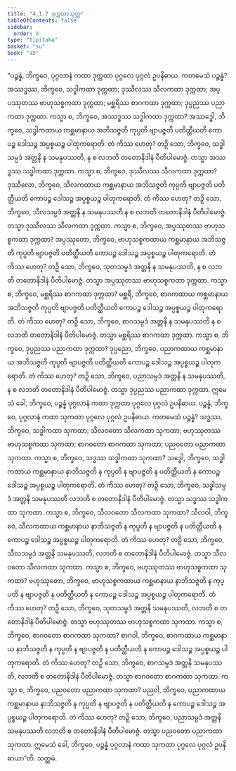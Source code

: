 ```yaml
---
title: "4.1.7 ဒုက္ကထာသုတ္တ"
tableOfContents: false
sidebar:
  order: 8
type: "tipitaka"
basket: "su"
book: "a5"
---
```



<DynamicBreadcrumb />

<Division number="157" book="a5">

<Paragraph number="908" book="a5">
“ပဉ္စန္နံ, ဘိက္ခဝေ, ပုဂ္ဂလာနံ ကထာ ဒုက္ကထာ ပုဂ္ဂလေ ပုဂ္ဂလံ ဥပနိဓာယ. ကတမေသံ ပဉ္စန္နံ? အဿဒ္ဓဿ, ဘိက္ခဝေ, သဒ္ဓါကထာ ဒုက္ကထာ; ဒုဿီလဿ သီလကထာ ဒုက္ကထာ; အပ္ပဿုတဿ ဗာဟုသစ္စကထာ ဒုက္ကထာ; မစ္ဆရိဿ စာဂကထာ ဒုက္ကထာ; ဒုပ္ပညဿ ပညာကထာ ဒုက္ကထာ.
</Paragraph>

<Paragraph number="909" book="a5">
ကသ္မာ စ, ဘိက္ခဝေ, အဿဒ္ဓဿ သဒ္ဓါကထာ ဒုက္ကထာ? အဿဒ္ဓေါ, ဘိက္ခဝေ, သဒ္ဓါကထာယ ကစ္ဆမာနာယ အဘိသဇ္ဇတိ ကုပ္ပတိ ဗျာပဇ္ဇတိ ပတိတ္ထီယတိ ကောပဉ္စ ဒေါသဉ္စ အပ္ပစ္စယဉ္စ ပါတုကရောတိ. တံ ကိဿ ဟေတု? တဉှိ သော, ဘိက္ခဝေ, သဒ္ဓါသမ္ပဒံ အတ္တနိ န သမနုပဿတိ, န စ လဘတိ တတောနိဒါနံ ပီတိပါမောဇ္ဇံ. တသ္မာ အဿဒ္ဓဿ သဒ္ဓါကထာ ဒုက္ကထာ.
</Paragraph>

<Paragraph number="910" book="a5">
ကသ္မာ စ, ဘိက္ခဝေ, ဒုဿီလဿ သီလကထာ ဒုက္ကထာ? ဒုဿီလော, ဘိက္ခဝေ, သီလကထာယ ကစ္ဆမာနာယ အဘိသဇ္ဇတိ ကုပ္ပတိ ဗျာပဇ္ဇတိ ပတိတ္ထီယတိ ကောပဉ္စ ဒေါသဉ္စ အပ္ပစ္စယဉ္စ ပါတုကရောတိ. တံ ကိဿ ဟေတု? တဉှိ သော, ဘိက္ခဝေ, သီလသမ္ပဒံ အတ္တနိ န သမနုပဿတိ န စ လဘတိ တတောနိဒါနံ ပီတိပါမောဇ္ဇံ. တသ္မာ ဒုဿီလဿ သီလကထာ ဒုက္ကထာ.
</Paragraph>

<Paragraph number="911" book="a5">
ကသ္မာ စ, ဘိက္ခဝေ, အပ္ပဿုတဿ ဗာဟုသစ္စကထာ ဒုက္ကထာ? အပ္ပဿုတော, ဘိက္ခဝေ, ဗာဟုသစ္စကထာယ ကစ္ဆမာနာယ အဘိသဇ္ဇတိ ကုပ္ပတိ ဗျာပဇ္ဇတိ ပတိတ္ထီယတိ ကောပဉ္စ ဒေါသဉ္စ အပ္ပစ္စယဉ္စ ပါတုကရောတိ. တံ ကိဿ ဟေတု? တဉှိ သော, ဘိက္ခဝေ, သုတသမ္ပဒံ အတ္တနိ န သမနုပဿတိ, န စ လဘတိ တတောနိဒါနံ ပီတိပါမောဇ္ဇံ. တသ္မာ အပ္ပဿုတဿ ဗာဟုသစ္စကထာ ဒုက္ကထာ.
</Paragraph>

<Paragraph number="912" book="a5">
ကသ္မာ စ, ဘိက္ခဝေ, မစ္ဆရိဿ စာဂကထာ ဒုက္ကထာ? မစ္ဆရီ, ဘိက္ခဝေ, စာဂကထာယ ကစ္ဆမာနာယ အဘိသဇ္ဇတိ ကုပ္ပတိ ဗျာပဇ္ဇတိ ပတိတ္ထီယတိ ကောပဉ္စ ဒေါသဉ္စ အပ္ပစ္စယဉ္စ ပါတုကရောတိ. တံ ကိဿ ဟေတု? တဉှိ သော, ဘိက္ခဝေ, စာဂသမ္ပဒံ အတ္တနိ န သမနုပဿတိ န စ လဘတိ တတောနိဒါနံ ပီတိပါမောဇ္ဇံ. တသ္မာ မစ္ဆရိဿ စာဂကထာ ဒုက္ကထာ.
</Paragraph>

<Paragraph number="913" book="a5">
ကသ္မာ စ, ဘိက္ခဝေ, ဒုပ္ပညဿ ပညာကထာ ဒုက္ကထာ? ဒုပ္ပညော, ဘိက္ခဝေ, ပညာကထာယ ကစ္ဆမာနာယ အဘိသဇ္ဇတိ ကုပ္ပတိ ဗျာပဇ္ဇတိ ပတိတ္ထီယတိ ကောပဉ္စ ဒေါသဉ္စ အပ္ပစ္စယဉ္စ ပါတုကရောတိ. တံ ကိဿ ဟေတု? တဉှိ သော, ဘိက္ခဝေ, ပညာသမ္ပဒံ အတ္တနိ န သမနုပဿတိ, န စ လဘတိ တတောနိဒါနံ ပီတိပါမောဇ္ဇံ. တသ္မာ ဒုပ္ပညဿ ပညာကထာ ဒုက္ကထာ. ဣမေသံ ခေါ, ဘိက္ခဝေ, ပဉ္စန္နံ ပုဂ္ဂလာနံ ကထာ ဒုက္ကထာ ပုဂ္ဂလေ ပုဂ္ဂလံ ဥပနိဓာယ.
</Paragraph>

<Paragraph number="914" book="a5">
ပဉ္စန္နံ, ဘိက္ခဝေ, ပုဂ္ဂလာနံ ကထာ သုကထာ ပုဂ္ဂလေ ပုဂ္ဂလံ ဥပနိဓာယ. ကတမေသံ ပဉ္စန္နံ? သဒ္ဓဿ, ဘိက္ခဝေ, သဒ္ဓါကထာ သုကထာ; သီလဝတော သီလကထာ သုကထာ; ဗဟုဿုတဿ ဗာဟုသစ္စကထာ သုကထာ; စာဂဝတော စာဂကထာ သုကထာ; ပညဝတော ပညာကထာ သုကထာ.
</Paragraph>

<Paragraph number="915" book="a5">
ကသ္မာ စ, ဘိက္ခဝေ, သဒ္ဓဿ သဒ္ဓါကထာ သုကထာ? သဒ္ဓေါ, ဘိက္ခဝေ, သဒ္ဓါကထာယ ကစ္ဆမာနာယ နာဘိသဇ္ဇတိ န ကုပ္ပတိ န ဗျာပဇ္ဇတိ န ပတိတ္ထီယတိ န ကောပဉ္စ ဒေါသဉ္စ အပ္ပစ္စယဉ္စ ပါတုကရောတိ. တံ ကိဿ ဟေတု? တဉှိ သော, ဘိက္ခဝေ, သဒ္ဓါသမ္ပဒံ အတ္တနိ သမနုပဿတိ လဘတိ စ တတောနိဒါနံ ပီတိပါမောဇ္ဇံ. တသ္မာ သဒ္ဓဿ သဒ္ဓါကထာ သုကထာ.
</Paragraph>

<Paragraph number="916" book="a5">
ကသ္မာ စ, ဘိက္ခဝေ, သီလဝတော သီလကထာ သုကထာ? သီလဝါ, ဘိက္ခဝေ, သီလကထာယ ကစ္ဆမာနာယ နာဘိသဇ္ဇတိ န ကုပ္ပတိ န ဗျာပဇ္ဇတိ န ပတိတ္ထီယတိ န ကောပဉ္စ ဒေါသဉ္စ အပ္ပစ္စယဉ္စ ပါတုကရောတိ. တံ ကိဿ ဟေတု? တဉှိ သော, ဘိက္ခဝေ, သီလသမ္ပဒံ အတ္တနိ သမနုပဿတိ, လဘတိ စ တတောနိဒါနံ ပီတိပါမောဇ္ဇံ. တသ္မာ သီလဝတော သီလကထာ သုကထာ.
</Paragraph>

<Paragraph number="917" book="a5">
ကသ္မာ စ, ဘိက္ခဝေ, ဗဟုဿုတဿ ဗာဟုသစ္စကထာ သုကထာ? ဗဟုဿုတော, ဘိက္ခဝေ, ဗာဟုသစ္စကထာယ ကစ္ဆမာနာယ နာဘိသဇ္ဇတိ န ကုပ္ပတိ န ဗျာပဇ္ဇတိ န ပတိတ္ထီယတိ န ကောပဉ္စ ဒေါသဉ္စ အပ္ပစ္စယဉ္စ ပါတုကရောတိ. တံ ကိဿ ဟေတု? တဉှိ သော, ဘိက္ခဝေ, သုတသမ္ပဒံ အတ္တနိ သမနုပဿတိ, လဘတိ စ တတောနိဒါနံ ပီတိပါမောဇ္ဇံ. တသ္မာ ဗဟုဿုတဿ ဗာဟုသစ္စကထာ သုကထာ.
</Paragraph>

<Paragraph number="918" book="a5">
ကသ္မာ စ, ဘိက္ခဝေ, စာဂဝတော စာဂကထာ သုကထာ? စာဂဝါ, ဘိက္ခဝေ, စာဂကထာယ ကစ္ဆမာနာယ နာဘိသဇ္ဇတိ န ကုပ္ပတိ န ဗျာပဇ္ဇတိ န ပတိတ္ထီယတိ န ကောပဉ္စ ဒေါသဉ္စ အပ္ပစ္စယဉ္စ ပါတုကရောတိ. တံ ကိဿ ဟေတု? တဉှိ သော, ဘိက္ခဝေ, စာဂသမ္ပဒံ အတ္တနိ သမနုပဿတိ, လဘတိ စ တတောနိဒါနံ ပီတိပါမောဇ္ဇံ. တသ္မာ စာဂဝတော စာဂကထာ သုကထာ.
</Paragraph>

<Paragraph number="919" book="a5">
ကသ္မာ စ, ဘိက္ခဝေ, ပညဝတော ပညာကထာ သုကထာ? ပညဝါ, ဘိက္ခဝေ, ပညာကထာယ ကစ္ဆမာနာယ နာဘိသဇ္ဇတိ န ကုပ္ပတိ န ဗျာပဇ္ဇတိ န ပတိတ္ထီယတိ န ကောပဉ္စ ဒေါသဉ္စ အပ္ပစ္စယဉ္စ ပါတုကရောတိ. တံ ကိဿ ဟေတု? တဉှိ သော, ဘိက္ခဝေ, ပညာသမ္ပဒံ အတ္တနိ သမနုပဿတိ လဘတိ စ တတောနိဒါနံ ပီတိပါမောဇ္ဇံ. တသ္မာ ပညဝတော ပညာကထာ သုကထာ. ဣမေသံ ခေါ, ဘိက္ခဝေ, ပဉ္စန္နံ ပုဂ္ဂလာနံ ကထာ သုကထာ ပုဂ္ဂလေ ပုဂ္ဂလံ ဥပနိဓာယာ”တိ.

</Paragraph>
</Division>

<Paragraph number="920" type="center" book="a5">
သတ္တမံ.
</Paragraph>